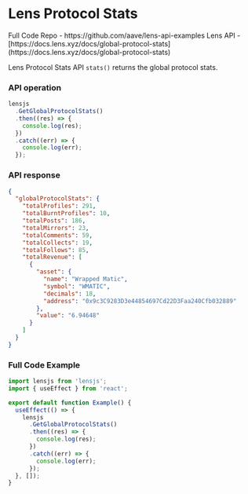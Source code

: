 
# Lens Protocol Stats

<Callout emoji="📘">
  Full Code Repo - https://github.com/aave/lens-api-examples
</Callout>

<Callout emoji="🌿">
  Lens API -
  [https://docs.lens.xyz/docs/global-protocol-stats](https://docs.lens.xyz/docs/global-protocol-stats)
</Callout>

Lens Protocol Stats API `stats()` returns the global protocol stats.

### API operation

```jsx
lensjs
  .GetGlobalProtocolStats()
  .then((res) => {
    console.log(res);
  })
  .catch((err) => {
    console.log(err);
  });
```

### API response

```json
{
  "globalProtocolStats": {
    "totalProfiles": 291,
    "totalBurntProfiles": 10,
    "totalPosts": 186,
    "totalMirrors": 23,
    "totalComments": 59,
    "totalCollects": 19,
    "totalFollows": 85,
    "totalRevenue": [
      {
        "asset": {
          "name": "Wrapped Matic",
          "symbol": "WMATIC",
          "decimals": 18,
          "address": "0x9c3C9283D3e44854697Cd22D3Faa240Cfb032889"
        },
        "value": "6.94648"
      }
    ]
  }
}
```

### Full Code Example

```jsx
import lensjs from 'lensjs';
import { useEffect } from 'react';

export default function Example() {
  useEffect(() => {
    lensjs
      .GetGlobalProtocolStats()
      .then((res) => {
        console.log(res);
      })
      .catch((err) => {
        console.log(err);
      });
  }, []);
}
```
